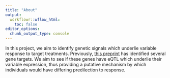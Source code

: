 ```yaml
---
title: "About"
output:
  workflowr::wflow_html:
    toc: false
editor_options:
  chunk_output_type: console
---
```


In this project, we aim to identify genetic signals which underlie variable response to target treatments. Previously, [this preprint](https://www.biorxiv.org/content/10.1101/2020.03.22.002386v3.full.pdf) has identified several gene targets. We aim to see if these genes have eQTL which underlie their variable expression, thus providing a putative mechanism by which individuals would have differing predilection to response.


